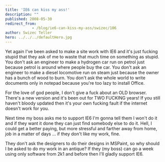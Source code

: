 ```yaml
---
title: 'IE6 can kiss my ass!'
description: ""
published: 2008-05-30
redirect_from: 
            - /blog/ie6-can-kiss-my-ass/swizec/106
author: Swizec Teller
hero: ../../../defaultHero.jpg
---
```

Yet again I've been asked to make a site work with IE6 and it's just fucking stupid that they ask of me to waste that much time on something as stupid. You don't ask an engineer to make a hydrogen car run on petrol just because petrol is around where people buy the car. You don't ask an engineer to make a diesel locomotive run on steam just because the owner has a bunch of wood to burn. You don't ask the whole world to write documents only in notepad because you're too lazy to install Office.  
  
For the love of god people, I don't give a fuck about an OLD browser. There's a new version and it's been out for TWO FUCKING years! If you still haven't bloody updated then it's your own fucking fault if the internet doesn't work for you.  
  
Next time my boss asks me to support IE6 I'm gonna tell them I won't do it and if they want it done they can just find somebody else to do it. Hell, I could get a better paying, but more stressful and farther away from home, job in a matter of days ... if they don't like my work, fine.  
  
  
  
They don't ask the designers to do their designs in MSPaint, so why should I be asked to do my work in an antique? If they (my boss) can go a week using only software from 2k1 and before then I'll gladly support IE6.